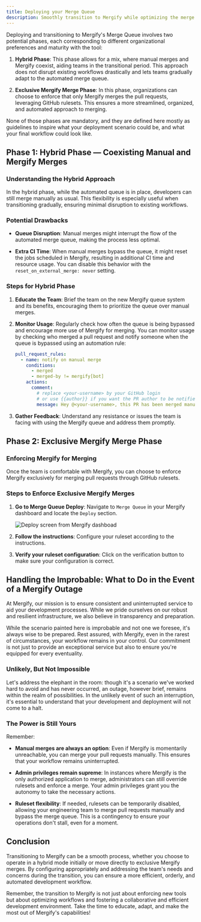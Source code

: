 ```yaml
---
title: Deploying your Merge Queue
description: Smoothly transition to Mergify while optimizing the merge queue and potentially moving to Mergify exclusive merges.
---
```



Deploying and transitioning to Mergify's Merge Queue involves two potential
phases, each corresponding to different organizational preferences and maturity
with the tool:

1. **Hybrid Phase**: This phase allows for a mix, where manual merges and
   Mergify coexist, aiding teams in the transitional period. This approach does
   not disrupt existing workflows drastically and lets teams gradually adapt to
   the automated merge queue.

2. **Exclusive Mergify Merge Phase**: In this phase, organizations can choose
   to enforce that only Mergify merges the pull requests, leveraging GitHub
   rulesets. This ensures a more streamlined, organized, and
   automated approach to merging.

None of those phases are mandatory, and they are defined here mostly as
guidelines to inspire what your deployment scenario could be, and what your
final workflow could look like.

## Phase 1: Hybrid Phase — Coexisting Manual and Mergify Merges

### Understanding the Hybrid Approach

In the hybrid phase, while the automated queue is in place, developers can
still merge manually as usual. This flexibility is especially useful when
transitioning gradually, ensuring minimal disruption to existing workflows.

### Potential Drawbacks

- **Queue Disruption**: Manual merges might interrupt the flow of the automated
  merge queue, making the process less optimal.

- **Extra CI Time**: When manual merges bypass the queue, it might reset the
  jobs scheduled in Mergify, resulting in additional CI time and resource
  usage. You can disable this behavior with the `reset_on_external_merge:
  never` setting.

### Steps for Hybrid Phase

1. **Educate the Team**: Brief the team on the new Mergify queue system and its
   benefits, encouraging them to prioritize the queue over manual merges.

2. **Monitor Usage**: Regularly check how often the queue is being bypassed and
   encourage more use of Mergify for merging. You can monitor usage by checking
   who merged a pull request and notify someone when the queue is bypassed
   using an automation rule:
   ```yaml
   pull_request_rules:
     - name: notify on manual merge
       conditions:
         - merged
         - merged-by != mergify[bot]
       actions:
         comment:
           # replace <your-username> by your GitHub login
           # or use {{author}} if you want the PR author to be notified.
           message: Hey @<your-username>, this PR has been merged manually.
   ```

3. **Gather Feedback**: Understand any resistance or issues the team is facing
   with using the Mergify queue and address them promptly.

## Phase 2: Exclusive Mergify Merge Phase

### Enforcing Mergify for Merging

Once the team is comfortable with Mergify, you can choose to enforce Mergify
exclusively for merging pull requests through GitHub rulesets.

### Steps to Enforce Exclusive Mergify Merges

1. **Go to Merge Queue Deploy**: Navigate to `Merge Queue` in your Mergify
   dashboard and locate the `Deploy` section.

   <Image src={bpDashboardScreenshot} alt="Deploy screen from Mergify dashboad"/>

2. **Follow the instructions**: Configure your ruleset according to the
   instructions.

3. **Verify your ruleset configuration**: Click on the verification button to
   make sure your configuration is correct.

## Handling the Improbable: What to Do in the Event of a Mergify Outage

At Mergify, our mission is to ensure consistent and uninterrupted service to
aid your development processes. While we pride ourselves on our robust and
resilient infrastructure, we also believe in transparency and preparation.

While the scenario painted here is improbable and not one we foresee, it's
always wise to be prepared. Rest assured, with Mergify, even in the rarest of
circumstances, your workflow remains in your control. Our commitment is not
just to provide an exceptional service but also to ensure you're equipped for
every eventuality.

### Unlikely, But Not Impossible

Let's address the elephant in the room: though it's a scenario we've worked
hard to avoid and has never occurred, an outage, however brief, remains within
the realm of possibilities. In the unlikely event of such an interruption, it's
essential to understand that your development and deployment will not come to a
halt.

### The Power is Still Yours

Remember:

- **Manual merges are always an option**: Even if Mergify is momentarily
  unreachable, you can merge your pull requests manually. This ensures that
  your workflow remains uninterrupted.

- **Admin privileges remain supreme**: In instances where Mergify is the only
  authorized application to merge, administrators can still override rulesets
  and enforce a merge. Your admin privileges grant you the autonomy to take the
  necessary actions.

- **Ruleset flexibility**: If needed, rulesets can be temporarily disabled,
  allowing your engineering team to merge pull requests manually and bypass the
  merge queue. This is a contingency to ensure your operations don't stall,
  even for a moment.

## Conclusion

Transitioning to Mergify can be a smooth process, whether you choose to operate
in a hybrid mode initially or move directly to exclusive Mergify merges. By
configuring appropriately and addressing the team's needs and concerns during
the transition, you can ensure a more efficient, orderly, and automated
development workflow.

Remember, the transition to Mergify is not just about enforcing new tools but
about optimizing workflows and fostering a collaborative and efficient
development environment. Take the time to educate, adapt, and make the most out
of Mergify's capabilities!
